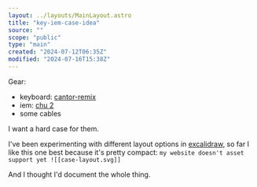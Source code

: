 ```yaml
---
layout: ../layouts/MainLayout.astro
title: "key-iem-case-idea"
source: ""
scope: "public"
type: "main"
created: "2024-07-12T06:35Z"
modified: "2024-07-16T15:38Z"
---
```


Gear:
- keyboard: [cantor-remix](https://github.com/nilokr/cantor-remix)
- iem: [chu 2](https://moondroplab.com/en/products/chu-ii)
- some cables

I want a hard case for them.

I've been experimenting with different layout options in [excalidraw](https://excalidraw.com), so far I like this one best because it's pretty compact:
`my website doesn't asset support yet ![[case-layout.svg]]`

And I thought I'd document the whole thing.